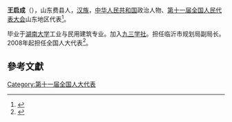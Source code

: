 '''王启成'''（{{bd|1957年||}}），山东费县人，[[汉族|汉族]]，[[中华人民共和国|中华人民共和国]]政治人物、[[第十一届全国人民代表大会|第十一届全国人民代表大会]]山东地区代表<ref>{{cite web|author=新华网|title=第十一届全国人大代表|url=http://news.xinhuanet.com/ziliao/2008-03/03/content_7708230.htm?node=36628|publisher=新华网|accessdate=2014-01-07|archive-date=2014-01-10|archive-url=https://web.archive.org/web/20140110211415/http://news.xinhuanet.com/ziliao/2008-03/03/content_7708230.htm?node=36628|dead-url=no}}</ref>。

毕业于[[湖南大学|湖南大学]]工业与民用建筑专业。加入[[九三学社|九三学社]]。担任临沂市规划局副局长。2008年起担任全国人大代表<ref>{{cite news|title=全国人大代表信息-王启成|url= http://210.82.31.1:8084/delegate/viewDelegate.action?dbid=111216|accessdate=2013-04-05|newspaper=全国人大网}}</ref>。

==參考文獻==
{{reflist}}
[[Category:第十一届全国人大代表|Category:第十一届全国人大代表]]